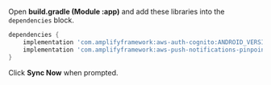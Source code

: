 Open **build.gradle (Module :app)** and add these libraries into the `dependencies` block.

```groovy
dependencies {
    implementation 'com.amplifyframework:aws-auth-cognito:ANDROID_VERSION'
    implementation 'com.amplifyframework:aws-push-notifications-pinpoint:ANDROID_VERSION'
}
```
Click **Sync Now** when prompted.
